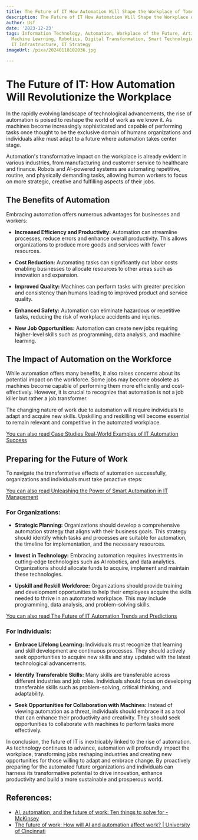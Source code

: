 ```yaml
---
title: The Future of IT How Automation Will Shape the Workplace of Tomorrow
description: The Future of IT How Automation Will Shape the Workplace of Tomorrow
author: Usf
date: '2023-12-23'
tags: Information Technology, Automation, Workplace of the Future, Artificial Intelligence,
  Machine Learning, Robotics, Digital Transformation, Smart Technologies, Cybersecurity,
  IT Infrastructure, IT Strategy
imageUrl: /pixa/20240118102036.jpg

---
```

# The Future of IT: How Automation Will Revolutionize the Workplace

In the rapidly evolving landscape of technological advancements, the rise of automation is poised to reshape the world of work as we know it. As machines  become increasingly sophisticated and capable of performing  tasks once thought to be the exclusive  domain of humans organizations and individuals alike must adapt to a future where  automation  takes center stage.

Automation's transformative impact on the workplace is already evident in various industries, from manufacturing and customer service to healthcare and  finance. Robots and AI-powered systems are automating repetitive, routine, and physically demanding tasks, allowing human workers  to focus on more  strategic, creative and fulfilling aspects of their jobs.

##  The Benefits of Automation

Embracing automation offers  numerous advantages for businesses and workers:

- **Increased Efficiency and Productivity:**  Automation can  streamline processes, reduce errors and enhance  overall productivity. This allows  organizations to produce more goods and services  with fewer resources.

- **Cost Reduction:** Automating tasks can significantly cut labor costs  enabling businesses  to allocate resources to other areas such as innovation and expansion.

- **Improved Quality:** Machines can perform tasks with greater precision and consistency than  humans leading to improved product  and service quality.

- **Enhanced Safety:** Automation can eliminate  hazardous  or repetitive tasks, reducing the risk of workplace accidents and injuries.

- **New  Job Opportunities:** Automation can create new jobs requiring higher-level skills such as programming, data analysis, and machine learning.

## The Impact of Automation on the Workforce

While automation offers many benefits, it also raises concerns about its potential impact  on the  workforce. Some jobs may become obsolete as machines become capable of performing them  more efficiently and cost-effectively. However,  it  is crucial to recognize that automation  is not a job  killer but  rather a job transformer.

The  changing nature of work due to automation will require individuals to adapt and acquire new skills. Upskilling  and reskilling  will become essential to remain relevant and competitive in the automated  workplace.

[You can also read Case Studies Real-World Examples of IT Automation  Success](Case%20Studies%20Real-World%20Examples%20of%20IT%20Automation%20Success)


## Preparing for the Future of  Work

To navigate the transformative effects  of automation  successfully, organizations and individuals  must take  proactive steps:

[You can also read Unleashing the Power of Smart Automation in IT Management](Unleashing%20the%20Power%20of%20Smart%20Automation%20in%20IT%20Management)


### For Organizations:

-  **Strategic Planning:** Organizations  should develop a comprehensive  automation  strategy that aligns with their business goals. This strategy should identify which tasks and processes are suitable for automation, the timeline for implementation, and the necessary resources.

- **Invest in Technology:** Embracing automation  requires investments in cutting-edge technologies such as AI robotics,  and data analytics. Organizations should allocate funds to acquire, implement and maintain these technologies.

- **Upskill and Reskill Workforce:** Organizations should provide training and development opportunities to help their  employees acquire the skills needed to thrive in an  automated workplace. This may include programming, data  analysis, and problem-solving skills.

[You can also read The Future of IT Automation Trends and Predictions](The%20Future%20of%20IT%20Automation%20Trends%20and%20Predictions)


### For Individuals:

- **Embrace Lifelong Learning:** Individuals must recognize that learning and skill development are continuous processes. They should actively seek  opportunities to acquire new skills and stay updated with the latest technological advancements.

- **Identify Transferable Skills:** Many skills are transferable across different industries and job roles.  Individuals should focus on developing transferable skills such as problem-solving, critical thinking, and adaptability.

- **Seek Opportunities for Collaboration with Machines:** Instead of viewing automation as a threat, individuals should embrace it as a  tool that can enhance their productivity and  creativity. They  should seek opportunities to collaborate with machines to perform tasks more effectively.

In conclusion, the future of IT is inextricably linked to the rise of automation. As technology continues to advance, automation will profoundly impact the workplace, transforming  jobs reshaping  industries and creating  new opportunities for those willing to adapt and embrace change. By proactively preparing for  the  automated future organizations and individuals can  harness its  transformative potential to drive  innovation,  enhance productivity and build a more sustainable and prosperous world.

## References:
- [AI, automation, and the future of work: Ten things to solve for - McKinsey](https://www.mckinsey.com/featured-insights/future-of-work/ai-automation-and-the-future-of-work-ten-things-to-solve-for)
- [The future of work: How will AI and automation affect work? | University of Cincinnati](https://www.uc.edu/news/articles/2023/05/the-future-of-work--how-will-ai-and-automation-affect-work.html)
